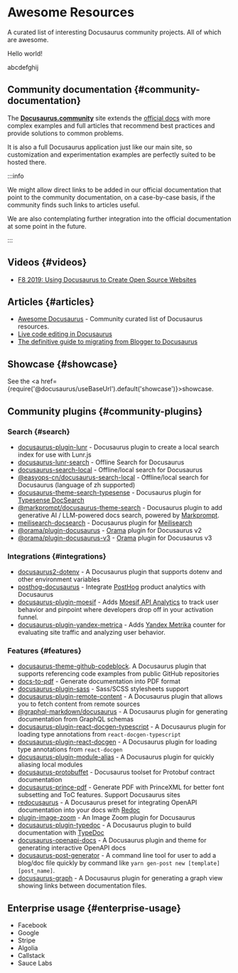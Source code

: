 # Awesome Resources

A curated list of interesting Docusaurus community projects. All of which are awesome.

Hello world!

abcdefghij

## Community documentation {#community-documentation}

The [**Docusaurus.community**](https://docusaurus.community) site extends the [official docs](/docs) with more complex examples and full articles that recommend best practices and provide solutions to common problems.

It is also a full Docusaurus application just like our main site, so customization and experimentation examples are perfectly suited to be hosted there.

:::info

We might allow direct links to be added in our official documentation that point to the community documentation, on a case-by-case basis, if the community finds such links to articles useful.

We are also contemplating further integration into the official documentation at some point in the future.

:::

## Videos {#videos}

- [F8 2019: Using Docusaurus to Create Open Source Websites](https://www.youtube.com/watch?v=QcGJsf6mgZE)

## Articles {#articles}

- [Awesome Docusaurus](https://github.com/webbertakken/awesome-docusaurus#readme) - Community curated list of Docusaurus resources.
- [Live code editing in Docusaurus](https://dev.to/mrmuhammadali/live-code-editing-in-docusaurus-ux-at-its-best-2hj1)
- [The definitive guide to migrating from Blogger to Docusaurus](https://blog.johnnyreilly.com/definitive-guide-to-migrating-from-blogger-to-docusaurus)

## Showcase {#showcase}

See the <a href={require('@docusaurus/useBaseUrl').default('showcase')}>showcase</a>.

## Community plugins {#community-plugins}

### Search {#search}

- [docusaurus-plugin-lunr](https://github.com/daldridge/docusaurus-plugin-lunr) - Docusaurus plugin to create a local search index for use with Lunr.js
- [docusaurus-lunr-search](https://github.com/lelouch77/docusaurus-lunr-search) - Offline Search for Docusaurus
- [docusaurus-search-local](https://github.com/cmfcmf/docusaurus-search-local) - Offline/local search for Docusaurus
- [@easyops-cn/docusaurus-search-local](https://github.com/easyops-cn/docusaurus-search-local) - Offline/local search for Docusaurus (language of zh supported)
- [docusaurus-theme-search-typesense](https://github.com/typesense/docusaurus-theme-search-typesense) - Docusaurus plugin for [Typesense DocSearch](https://typesense.org/docs/latest/guide/docsearch.html)
- [@markprompt/docusaurus-theme-search](https://github.com/motifland/markprompt-js/tree/main/packages/docusaurus-theme-search) - Docusaurus plugin to add generative AI / LLM-powered docs search, powered by [Markprompt](https://markprompt.com).
- [meilisearch-docsearch](https://github.com/tauri-apps/meilisearch-docsearch) - Docusaurus plugin for [Meilisearch](https://www.meilisearch.com)
- [@orama/plugin-docusaurus](https://github.com/askorama/orama/tree/main/packages/plugin-docusaurus) - [Orama](https://askorama.ai/) plugin for Docusaurus v2
- [@orama/plugin-docusaurus-v3](https://github.com/askorama/orama/tree/main/packages/plugin-docusaurus-v3) - [Orama](https://askorama.ai/) plugin for Docusaurus v3

### Integrations {#integrations}

- [docusaurus2-dotenv](https://github.com/jonnynabors/docusaurus2-dotenv) - A Docusaurus plugin that supports dotenv and other environment variables
- [posthog-docusaurus](https://github.com/PostHog/posthog-docusaurus) - Integrate [PostHog](https://posthog.com/) product analytics with Docusaurus
- [docusaurus-plugin-moesif](https://github.com/Moesif/docusaurus-plugin-moesif) - Adds [Moesif API Analytics](https://www.moesif.com/) to track user behavior and pinpoint where developers drop off in your activation funnel.
- [docusaurus-plugin-yandex-metrica](https://github.com/sgromkov/docusaurus-plugin-yandex-metrica) - Adds [Yandex Metrika](https://metrika.yandex.ru/) counter for evaluating site traffic and analyzing user behavior.

### Features {#features}

- [docusaurus-theme-github-codeblock](https://github.com/saucelabs/docusaurus-theme-github-codeblock). A Docusaurus plugin that supports referencing code examples from public GitHub repositories
- [docs-to-pdf](https://github.com/jean-humann/docs-to-pdf) - Generate documentation into PDF format
- [docusaurus-plugin-sass](https://github.com/rlamana/docusaurus-plugin-sass) - Sass/SCSS stylesheets support
- [docusaurus-plugin-remote-content](https://github.com/rdilweb/docusaurus-plugin-remote-content) - A Docusaurus plugin that allows you to fetch content from remote sources
- [@graphql-markdown/docusaurus](https://github.com/graphql-markdown/graphql-markdown) - A Docusaurus plugin for generating documentation from GraphQL schemas
- [docusaurus-plugin-react-docgen-typescript](https://github.com/atomicpages/docusaurus-plugin-react-docgen-typescript) - A Docusaurus plugin for loading type annotations from `react-docgen-typescript`
- [docusaurus-plugin-react-docgen](https://github.com/atomicpages/docusaurus-plugin-react-docgen) - A Docusaurus plugin for loading type annotations from `react-docgen`
- [docusaurus-plugin-module-alias](https://github.com/atomicpages/docusaurus-plugin-module-alias) - A Docusaurus plugin for quickly aliasing local modules
- [docusaurus-protobuffet](https://github.com/protobuffet/docusaurus-protobuffet) - Docusaurus toolset for Protobuf contract documentation
- [docusaurus-prince-pdf](https://github.com/signcl/docusaurus-prince-pdf) - Generate PDF with PrinceXML for better font subsetting and ToC features. Support Docusaurus sites
- [redocusaurus](https://github.com/rohit-gohri/redocusaurus) - A Docusaurus preset for integrating OpenAPI documentation into your docs with [Redoc](https://github.com/redocly/redoc)
- [plugin-image-zoom](https://github.com/flexanalytics/plugin-image-zoom) - An Image Zoom plugin for Docusaurus
- [docusaurus-plugin-typedoc](https://github.com/tgreyuk/typedoc-plugin-markdown/tree/master/packages/docusaurus-plugin-typedoc) - A Docusaurus plugin to build documentation with [TypeDoc](https://typedoc.org/)
- [docusaurus-openapi-docs](https://github.com/PaloAltoNetworks/docusaurus-openapi-docs) - A Docusaurus plugin and theme for generating interactive OpenAPI docs
- [docusaurus-post-generator](https://github.com/moojing/docusaurus-post-generator) - A command line tool for user to add a blog/doc file quickly by command like `yarn gen-post new [template] [post_name]`.
- [docusaurus-graph](https://github.com/Arsero/docusaurus-graph) - A Docusaurus plugin for generating a graph view showing links between documentation files.

## Enterprise usage {#enterprise-usage}

- Facebook
- Google
- Stripe
- Algolia
- Callstack
- Sauce Labs

